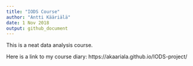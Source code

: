 ```yaml
---
title: "IODS Course"
author: "Antti Kääriälä"
date: 1 Nov 2018
output: github_document
---
```


This is a neat data analysis course. 

Here is a link to my course diary: https://akaariala.github.io/IODS-project/

 